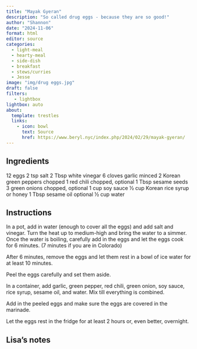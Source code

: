 ```yaml
---
title: "Mayak Gyeran"
description: "So called drug eggs - because they are so good!"
author: "Shannon"
date: "2024-11-06"
format: html
editor: source
categories:
  - light-meal
  - hearty-meal
  - side-dish
  - breakfast
  - stews/curries
  - Jesse
image: "img/drug eggs.jpg"
draft: false
filters:
   - lightbox
lightbox: auto
about:
  template: trestles
  links:
    - icon: bowl
      text: Source
      href: https://www.beryl.nyc/index.php/2024/02/29/mayak-gyeran/
---
```


## Ingredients

12 eggs
2 tsp salt
2 Tbsp white vinegar
6 cloves garlic minced
2 Korean green peppers chopped
1 red chili chopped, optional
1 Tbsp sesame seeds
3 green onions chopped, optional
1 cup soy sauce
½ cup Korean rice syrup or honey
1 Tbsp sesame oil optional
½ cup water

## Instructions

In a pot, add in water (enough to cover all the eggs) and add salt and vinegar. Turn the heat up to medium-high and bring the water to a simmer. Once the water is boiling, carefully add in the eggs and let the eggs cook for 6 minutes. (7 minutes if you are in Colorado)

After 6 minutes, remove the eggs and let them rest in a bowl of ice water for at least 10 minutes.

Peel the eggs carefully and set them aside.

In a container, add garlic, green pepper, red chili, green onion, soy sauce, rice syrup, sesame oil, and water. Mix till everything is combined.

Add in the peeled eggs and make sure the eggs are covered in the marinade.

Let the eggs rest in the fridge for at least 2 hours or, even better, overnight.

## Lisa's notes


